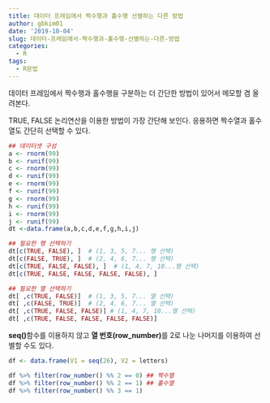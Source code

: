 ---
title: 데이터 프레임에서 짝수행과 홀수행 선별하는 다른 방법
author: gbkim01
date: '2019-10-04'
slug: 데이터-프레임에서-짝수행과-홀수행-선별하는-다른-방법
categories:
  - R
tags:
  - R문법
---

데이터 프레임에서 짝수행과 홀수행을 구분하는 더 간단한 방법이 있어서 메모할 겸 올려본다. 

TRUE, FALSE 논리연산을 이용한 방법이 가장 간단해 보인다. 응용하면 짝수열과 홀수열도 간단히 선택할 수 있다. 

```{r, eval=FALSE}

## 데이터셋 구성
a <- rnorm(99)
b <- runif(99)
c <- rnorm(99)
d <- runif(99)
e <- rnorm(99)
f <- runif(99)
g <- rnorm(99)
h <- runif(99)
i <- rnorm(99)
j <- runif(99)
dt <-data.frame(a,b,c,d,e,f,g,h,i,j)

## 필요한 행 선택하기
dt[c(TRUE, FALSE), ]  # (1, 3, 5, 7... 행 선택)
dt[c(FALSE, TRUE), ]  # (2, 4, 6, 7... 행 선택)
dt[c(TRUE, FALSE, FALSE), ]  # (1, 4, 7, 10...행 선택)
dt[c(TRUE, FALSE, FALSE, FALSE, FALSE), ]

## 필요한 열 선택하기
dt[ ,c(TRUE, FALSE)]  # (1, 3, 5, 7... 열 선택)
dt[ ,c(FALSE, TRUE)]  # (2, 4, 6, 7... 열 선택)
dt[ ,c(TRUE, FALSE, FALSE)] # (1, 4, 7, 10...열 선택)
dt[ ,c(TRUE, FALSE, FALSE, FALSE, FALSE)]

```

**seq()**함수를 이용하지 않고 **열 번호(row_number)**를 2로 나눈 나머지를 이용하여 선별할 수도 있다. 

```{r, eval = FALSE}

df <- data.frame(V1 = seq(26), V2 = letters)

df %>% filter(row_number() %% 2 == 0) ## 짝수열 
df %>% filter(row_number() %% 2 == 1) ## 홀수열
df %>% filter(row_number() %% 3 == 1)

```


